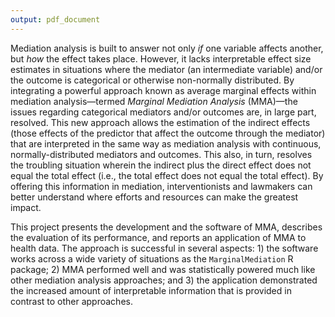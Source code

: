 ```yaml
---
output: pdf_document
---
```


\doublespacing
\begin{center}
Marginal Mediation Analysis: A New Framework \\ 
For Interpretable Mediated Effects \\
Tyson S. Barrett
\end{center}

\vspace{12pt}

Mediation analysis is built to answer not only *if* one variable affects another, but *how* the effect takes place. However, it lacks interpretable effect size estimates in situations where the mediator (an intermediate variable) and/or the outcome is categorical or otherwise non-normally distributed. By integrating a powerful approach known as average marginal effects within mediation analysis---termed *Marginal Mediation Analysis* (MMA)---the issues regarding categorical mediators and/or outcomes are, in large part, resolved. This new approach allows the estimation of the indirect effects (those effects of the predictor that affect the outcome through the mediator) that are interpreted in the same way as mediation analysis with continuous, normally-distributed mediators and outcomes. This also, in turn, resolves the troubling situation wherein the indirect plus the direct effect does not equal the total effect (i.e., the total effect does not equal the total effect). By offering this information in mediation, interventionists and lawmakers can better understand where efforts and resources can make the greatest impact.

This project presents the development and the software of MMA, describes the evaluation of its performance, and reports an application of MMA to health data. The approach is successful in several aspects: 1) the software works across a wide variety of situations as the `MarginalMediation` R package; 2) MMA performed well and was statistically powered much like other mediation analysis approaches; and 3) the application demonstrated the increased amount of interpretable information that is provided in contrast to other approaches. 


\singlespacing